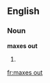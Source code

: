 ==English==

===Noun===
'''maxes out'''

# {{third-person singular of|max out}}
{{count page|[[Wiktionary:Page count]]}}

[[fr:maxes out]]